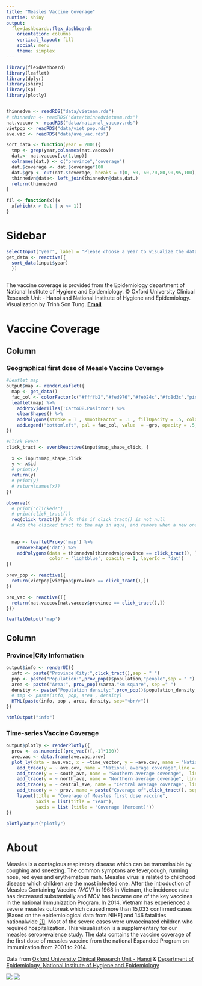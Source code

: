 ```yaml
---
title: "Measles Vaccine Coverage"
runtime: shiny
output: 
  flexdashboard::flex_dashboard:
    orientation: columns
    vertical_layout: fill
    social: menu
    theme: simplex
---
```


```r
library(flexdashboard)
library(leaflet)
library(dplyr)
library(shiny)
library(sp)
library(plotly)


thinnedvn <- readRDS("data/vietnam.rds")
# thinnedvn <- readRDS("data/thinnedvietnam.rds")
nat.vaccov <- readRDS("data/national_vaccov.rds")
vietpop <- readRDS("data/viet_pop.rds")
ave.vac <- readRDS("data/ave_vac.rds")

sort_data <- function(year = 2001){
  tmp <- grep(year,colnames(nat.vaccov))
  dat.<- nat.vaccov[,c(1,tmp)]
  colnames(dat.) <- c("province","coverage")
  dat.$coverage <- dat.$coverage*100
  dat.$grp <- cut(dat.$coverage, breaks = c(0, 50, 60,70,80,90,95,100), labels = c("<50", "50-60","60-70","70-80","80-90","90-95","95-100"))
  thinnedvn@data<- left_join(thinnedvn@data,dat.)            
  return(thinnedvn)  
}

fil <- function(x){x
  x[which(x > 0.1 | x <= 1)]
}


```

Sidebar {.sidebar}
======================================================================



```r
selectInput("year", label = "Please choose a year to visualize the data", choices = 2001:2014 , selected = 2001 )
get_data <- reactive({
  sort_data(input$year)
  })
```
```r

```

The vaccine coverage is provided from the Epidemiology department of National Institute of Hygiene and Epidemiology. 
© Oxford University Clinical Research Unit - Hanoi and National Institute of Hygiene and Epidemiology.
Visualization by Trinh Son Tung. __[Email](mailto:tung.trson@gmail.com)__


Vaccine Coverage
=======================================================================

Column {data-width=500}
-----------------------------------------------------------------------

### Geographical first dose of Measle Vaccine Coverage

```r
#Leaflet map 
output$map <- renderLeaflet({
  map <- get_data()
  fac_col <- colorFactor(c("#ffffb2","#fed976","#feb24c","#fd8d3c","pink","#bd0026", "#800026"),thinnedvn@data$grp)
  leaflet(map) %>%
    addProviderTiles('CartoDB.Positron') %>%
    clearShapes() %>%
    addPolygons(stroke = T , smoothFactor = .1 , fillOpacity = .5, color = ~fac_col(grp), layerId = ~province) %>%
    addLegend("bottomleft", pal = fac_col, value  = ~grp, opacity = .5, title = "Coverage of 1st dose of measles vaccine")
})

#Click Event
click_tract <- eventReactive(input$map_shape_click, {
  
  x <- input$map_shape_click
  y <- x$id
  # print(x)
  return(y)
  # print(y)
  # return(names(x))
})

observe({
  # print("clicked!")
  # print(click_tract())
  req(click_tract()) # do this if click_tract() is not null
  # Add the clicked tract to the map in aqua, and remove when a new one is clicked
  
  
  map <- leafletProxy('map') %>%
    removeShape('dat') %>%
    addPolygons(data = thinnedvn[thinnedvn$province == click_tract(), ], fill = FALSE,
                color = 'lightblue', opacity = 1, layerId = 'dat')
})

prov_pop <- reactive({
  return(vietpop[vietpop$province == click_tract(),])
})

pro_vac <- reactive(({
  return(nat.vaccov[nat.vaccov$province == click_tract(),])  
}))

leafletOutput('map')
```

Column {data-width=500}
-----------------------------------------------------------------------

### Province|City Information 

```r
output$info <- renderUI({
  info <- paste("Province|City:",click_tract(),sep = " ")
  pop <- paste("Population:",prov_pop()$population,"people",sep = " ")
  area <- paste("Area:", prov_pop()$area,"km square", sep =" ")
  density <- paste("Population density:",prov_pop()$population_density,"person/km square", sep =" ")  
  # tmp <- paste(info, pop, area , density)
  HTML(paste(info, pop , area, density, sep="<br/>"))
})

htmlOutput("info")

```

### Time-series Vaccine Coverage 

```r
output$plotly <- renderPlotly({
  prov <- as.numeric((pro_vac()[,-1]*100))
  ave.vac <- data.frame(ave.vac,prov)
  plot_ly(data = ave.vac, x = ~time_vector, y = ~ave.cov, name = "National average coverage", mode = "lines" , line = list(color = "black", width = 4)) %>%
    add_trace(y = ~ ave.cov, name = "National average coverage",line = list(color = "red", width = 4)) %>%
    add_trace(y = ~ south_ave, name = "Southern average coverage",  line = list(color = "pink", width = 4 )) %>%
    add_trace(y = ~ north_ave, name = "Northern average coverage", line = list(color = "blue", width = 4 )) %>%
    add_trace(y = ~ central_ave, name = "Central average coverage", line = list(color = "green", width = 4)) %>%
    add_trace(y = ~ prov, name = paste("Coverage of",click_tract(), sep = " "), line = list(color = "black", width = 4)) %>%
    layout(title = "Coverage of Measles first dose vaccine",
           xaxis = list(title = "Year"),
           yaxis = list (title = "Coverage (Percent)"))
})

plotlyOutput("plotly")
```

About
=======================================================================

Measles is a contagious respiratory disease which can be transmissible by coughing and sneezing. The common symptons are fever,cough, running nose, red eyes and erythematous rash. Measles virus is related to childhood disease which children are the most infected one. After the introduction of Measles Containing Vaccine *(MCV)* in 1968 in Vietnam, the incidence rate has decreased substantially and *MCV* has became one of the key vaccines in the national Immunization Program. In 2014, Vietnam has experienced a severe measles outbreak which caused more than 15,033 confirmed cases [Based on the epidemiological data from NIHE] and 146 fatalities nationalwide [[1]](http://wwwnc.cdc.gov/eid/article/22/4/15-1595_article). Most of the severe cases were unvaccinated children who required hospitalization. This visualisation is a supplementary for our measles seroprevalence study. The data contains the vaccine coverage of the first dose of measles vaccine from the national Expanded Program on Immunization from 2001 to 2014.

Data from [Oxford University Clinical Research Unit - Hanoi](www.oucru.org) & [Department of Epidemiology ,National Institute of Hygiene and Epidemiology](www.nihe.org.vn)

![](image/oucru-logo-rgb-medium.jpg)
![](image/nihe.jpg)


